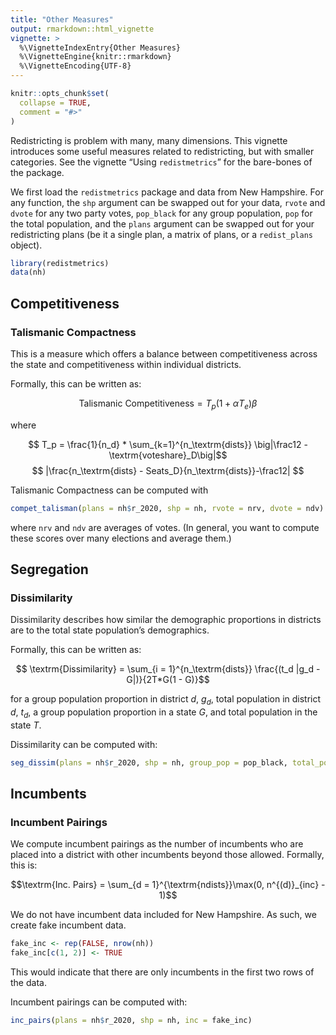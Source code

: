```yaml
---
title: "Other Measures"
output: rmarkdown::html_vignette
vignette: >
  %\VignetteIndexEntry{Other Measures}
  %\VignetteEngine{knitr::rmarkdown}
  %\VignetteEncoding{UTF-8}
---
```


```r
knitr::opts_chunk$set(
  collapse = TRUE,
  comment = "#>"
)
```

Redistricting is problem with many, many dimensions. This vignette introduces some useful measures related to redistricting, but with smaller categories. See the vignette "Using `redistmetrics`" for the bare-bones of the package. 

We first load the `redistmetrics` package and data from New Hampshire. For any function, the `shp` argument can be swapped out for your data, `rvote` and `dvote` for any two party votes, `pop_black` for any group population, `pop` for the total population, and the `plans` argument can be swapped out for your redistricting plans (be it a single plan, a matrix of plans, or a `redist_plans` object).  

```r
library(redistmetrics)
data(nh)
```


## Competitiveness

### Talismanic Compactness

This is a measure which offers a balance between competitiveness across the state and competitiveness within individual districts.

Formally, this can be written as:

$$\textrm{Talismanic Competitiveness} = T_p (1 + \alpha T_e)\beta$$

where 

$$ T_p = \frac{1}{n_d} * \sum_{k=1}^{n_\textrm{dists}} \big|\frac12 - \textrm{voteshare}_D\big|$$
$$ |\frac{n_\textrm{dists} - Seats_D}{n_\textrm{dists}}-\frac12| $$

Talismanic Compactness can be computed with

```r
compet_talisman(plans = nh$r_2020, shp = nh, rvote = nrv, dvote = ndv)
```

where `nrv` and `ndv` are averages of votes. (In general, you want to compute these scores over many elections and average them.)

## Segregation

### Dissimilarity

Dissimilarity describes how similar the demographic proportions in districts are to the total state population's demographics.

Formally, this can be written as:

$$ \textrm{Dissimilarity} =  \sum_{i = 1}^{n_\textrm{dists}} \frac{(t_d |g_d - G|)}{2T*G(1 - G)}$$

for a group population proportion in district $d$, $g_d$, total population in district $d$, $t_d$, a group population proportion in a state $G$, and total population in the state $T$.


Dissimilarity can be computed with:

```r
seg_dissim(plans = nh$r_2020, shp = nh, group_pop = pop_black, total_pop = pop)
```

## Incumbents

### Incumbent Pairings

We compute incumbent pairings as the number of incumbents who are placed into a district with other incumbents beyond those allowed. Formally, this is:

$$\textrm{Inc. Pairs} = \sum_{d = 1}^{\textrm{ndists}}\max(0, n^{(d)}_{inc} - 1)$$

We do not have incumbent data included for New Hampshire. As such, we create fake incumbent data.

```r
fake_inc <- rep(FALSE, nrow(nh))
fake_inc[c(1, 2)] <- TRUE
```

This would indicate that there are only incumbents in the first two rows of the data.

Incumbent pairings can be computed with:

```r
inc_pairs(plans = nh$r_2020, shp = nh, inc = fake_inc)
```


